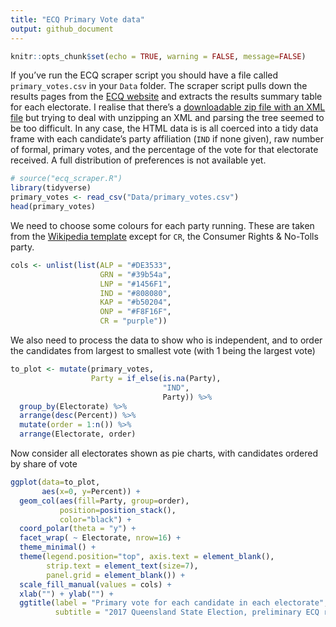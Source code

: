 ```yaml
---
title: "ECQ Primary Vote data"
output: github_document
---
```


```r
knitr::opts_chunk$set(echo = TRUE, warning = FALSE, message=FALSE)
```

If you've run the ECQ scraper script you should have a file called `primary_votes.csv` in your `Data` folder. The scraper script pulls down the results pages from the [ECQ website](https://results.ecq.qld.gov.au/elections/state/State2017/results/summary.html) and extracts the results summary table for each electorate. I realise that there's a [downloadable zip file with an XML file](https://results.ecq.qld.gov.au/elections/state/State2017/mediainformation.html) but trying to deal with unzipping an XML and parsing the tree seemed to be too difficult. In any case, the HTML data is is all coerced into a tidy data frame with each candidate's party affiliation (`IND` if none given), raw number of formal, primary votes, and the percentage of the vote for that electorate received. A full distribution of preferences is not available yet.

``` r
# source("ecq_scraper.R")
library(tidyverse)
primary_votes <- read_csv("Data/primary_votes.csv")
head(primary_votes)
```

We need to choose some colours for each party running. These are taken from the [Wikipedia template](https://en.wikipedia.org/wiki/Category:Australia_political_party_colour_templates) except for `CR`, the Consumer Rights & No-Tolls party.

``` r
cols <- unlist(list(ALP = "#DE3533",
                    GRN = "#39b54a",
                    LNP = "#1456F1",
                    IND = "#808080",
                    KAP = "#b50204",
                    ONP = "#F8F16F",
                    CR = "purple"))
```

We also need to process the data to show who is independent, and to order the candidates from largest to smallest vote (with 1 being the largest vote)

``` r
to_plot <- mutate(primary_votes, 
                  Party = if_else(is.na(Party), 
                                  "IND", 
                                  Party)) %>%
  group_by(Electorate) %>%
  arrange(desc(Percent)) %>%
  mutate(order = 1:n()) %>%
  arrange(Electorate, order)
```

Now consider all electorates shown as pie charts, with candidates ordered by share of vote

``` r
ggplot(data=to_plot,
       aes(x=0, y=Percent)) + 
  geom_col(aes(fill=Party, group=order), 
           position=position_stack(),
           color="black") +
  coord_polar(theta = "y") +
  facet_wrap( ~ Electorate, nrow=16) +
  theme_minimal() + 
  theme(legend.position="top", axis.text = element_blank(), 
        strip.text = element_text(size=7),
        panel.grid = element_blank()) +
  scale_fill_manual(values = cols) +
  xlab("") + ylab("") +
  ggtitle(label = "Primary vote for each candidate in each electorate",
          subtitle = "2017 Queensland State Election, preliminary ECQ results")
```